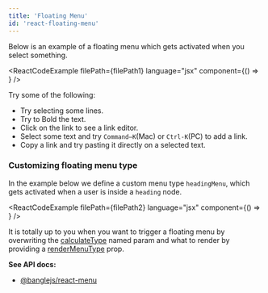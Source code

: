 ```yaml
---
title: 'Floating Menu'
id: 'react-floating-menu'
---
```



Below is an example of a floating menu which gets activated when you select something.

<ReactCodeExample
  filePath={filePath1}
  language="jsx"
  component={() => <Example1 />}
/>

Try some of the following:

- Try selecting some lines.
- Try to Bold the text.
- Click on the link to see a link editor.
- Select some text and try `Command–K`(Mac) or `Ctrl-K`(PC) to add a link.
- Copy a link and try pasting it directly on a selected text.

### Customizing floating menu type

In the example below we define a custom menu type `headingMenu`, which gets activated when a user is inside a `heading` node.

<ReactCodeExample
  filePath={filePath2}
  language="jsx"
  component={() => <Example2 />}
/>

It is totally up to you when you want to trigger a floating menu by overwriting
the [calculateType](/docs/api/react_menu#plugins---plugins) named param and what
to render by providing a [renderMenuType](/docs/api/react_menu#floatingmenu-reactelement) prop.

**See API docs:**

- [@banglejs/react-menu](/docs/api/react_menu)
